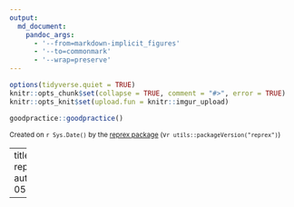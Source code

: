 ```yaml
---
output:
  md_document:
    pandoc_args:
      - '--from=markdown-implicit_figures'
      - '--to=commonmark'
      - '--wrap=preserve'
---
```


```r
options(tidyverse.quiet = TRUE)
knitr::opts_chunk$set(collapse = TRUE, comment = "#>", error = TRUE)
knitr::opts_knit$set(upload.fun = knitr::imgur_upload)

```
```r
goodpractice::goodpractice()
```

<sup>Created on `r Sys.Date()` by the [reprex package](https://reprex.tidyverse.org) (v`r utils::packageVersion("reprex")`)</sup>


---
title: reprex4a72122d198e_reprex.R
author: mauro
date: '2020-09-05'

---

